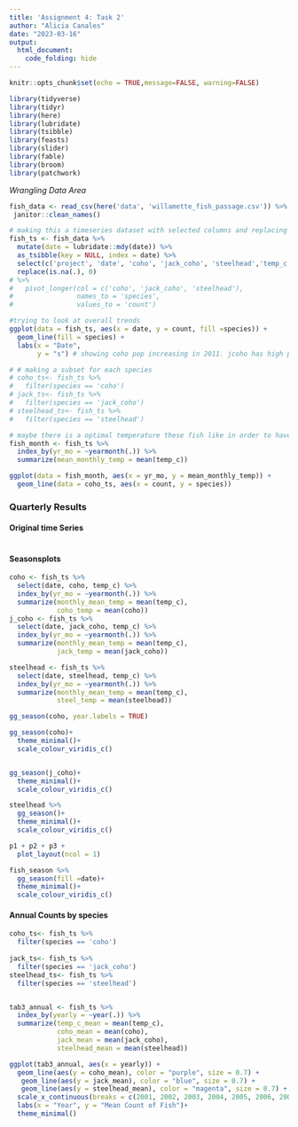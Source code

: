 ```yaml
---
title: 'Assignment 4: Task 2'
author: "Alicia Canales"
date: "2023-03-16"
output: 
  html_document:
    code_folding: hide
---
```


```r
knitr::opts_chunk$set(echo = TRUE,message=FALSE, warning=FALSE)
```

```r
library(tidyverse)
library(tidyr)
library(here)
library(lubridate)
library(tsibble)
library(feasts)
library(slider)
library(fable)
library(broom)
library(patchwork)
```

*Wrangling Data Area*
```r
fish_data <- read_csv(here('data', 'willamette_fish_passage.csv')) %>% 
 janitor::clean_names()

# making this a timeseries dataset with selected columns and replacing na's with 0
fish_ts <- fish_data %>% 
  mutate(date = lubridate::mdy(date)) %>% 
  as_tsibble(key = NULL, index = date) %>% 
  select(c('project', 'date', 'coho', 'jack_coho', 'steelhead','temp_c')) %>% 
  replace(is.na(.), 0) 
# %>%
#   pivot_longer(col = c('coho', 'jack_coho', 'steelhead'),
#                names_to = 'species',
#                values_to = 'count')

#trying to look at overall trends
ggplot(data = fish_ts, aes(x = date, y = count, fill =species)) +
  geom_line(fill = species) +
  labs(x = "Date",
       y = "s") # showing coho pop increasing in 2011. jcoho has high pop in 2009. steel head has pretty consistient pop numbers.

# # making a subset for each species
# coho_ts<- fish_ts %>% 
#   filter(species == 'coho')
# jack_ts<- fish_ts %>% 
#   filter(species == 'jack_coho')
# steelhead_ts<- fish_ts %>% 
#   filter(species == 'steelhead')

# maybe there is a optimal temperature these fish like in order to have high population numbers
fish_month <- fish_ts %>% 
  index_by(yr_mo = ~yearmonth(.)) %>% 
  summarize(mean_monthly_temp = mean(temp_c))

ggplot(data = fish_month, aes(x = yr_mo, y = mean_monthly_temp)) +
  geom_line(data = coho_ts, aes(x = count, y = species)) 

```

### Quarterly Results {.tabset}

#### Original time Series
```r



```


#### Seasonsplots
```r
coho <- fish_ts %>% 
  select(date, coho, temp_c) %>% 
  index_by(yr_mo = ~yearmonth(.)) %>% 
  summarize(monthly_mean_temp = mean(temp_c),
            coho_temp = mean(coho))
j_coho <- fish_ts %>% 
  select(date, jack_coho, temp_c) %>% 
  index_by(yr_mo = ~yearmonth(.)) %>% 
  summarize(monthly_mean_temp = mean(temp_c),
            jack_temp = mean(jack_coho))

steelhead <- fish_ts %>% 
  select(date, steelhead, temp_c) %>% 
  index_by(yr_mo = ~yearmonth(.)) %>% 
  summarize(monthly_mean_temp = mean(temp_c),
            steel_temp = mean(steelhead))

gg_season(coho, year.labels = TRUE)

gg_season(coho)+
  theme_minimal()+
  scale_colour_viridis_c()


gg_season(j_coho)+
  theme_minimal()+
  scale_colour_viridis_c()

steelhead %>% 
  gg_season()+
  theme_minimal()+
  scale_colour_viridis_c()

p1 + p2 + p3 + 
  plot_layout(ncol = 1)

fish_season %>%
  gg_season(fill =date)+
  theme_minimal()+
  scale_colour_viridis_c()


```




#### Annual Counts by species
```r

coho_ts<- fish_ts %>% 
  filter(species == 'coho')
  
jack_ts<- fish_ts %>% 
  filter(species == 'jack_coho')
steelhead_ts<- fish_ts %>% 
  filter(species == 'steelhead')


tab3_annual <- fish_ts %>% 
  index_by(yearly = ~year(.)) %>% 
  summarize(temp_c_mean = mean(temp_c), 
            coho_mean = mean(coho), 
            jack_mean = mean(jack_coho), 
            steelhead_mean = mean(steelhead))

ggplot(tab3_annual, aes(x = yearly)) +
  geom_line(aes(y = coho_mean), color = "purple", size = 0.7) +
   geom_line(aes(y = jack_mean), color = "blue", size = 0.7) + 
   geom_line(aes(y = steelhead_mean), color = "magenta", size = 0.7) +
  scale_x_continuous(breaks = c(2001, 2002, 2003, 2004, 2005, 2006, 2007, 2008, 2009, 2010)) +
  labs(x = "Year", y = "Mean Count of Fish")+
  theme_minimal()
```





